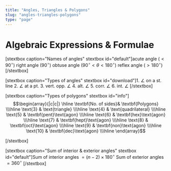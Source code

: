 ```yaml
---
title: "Angles, Triangles & Polygons"
slug: "angles-triangles-polygons"
type: "page"
---
```


# Algebraic Expressions & Formulae
[stextbox caption="Names of angles" stextbox id="default"]acute angle $(<90^\circ)$
right angle $(90^\circ)$
obtuse angle $(90^\circ<\theta<180^\circ)$
reflex angle $(>180^\circ)$
[/stextbox]

[stextbox caption="Types of angles" stextbox id="download"]1. $\angle$ on a st. line
2. $\angle$ at a pt.
3. vert. opp. $\angle$
4. alt. $\angle$
5. corr. $\angle$
6. int. $\angle$
[/stextbox]

[stextbox caption="Types of polygons" stextbox id="info"]$$\begin{array}{|c|c|}
\hline
\textbf{No. of sides}& \textbf{Polygons} \\\hline
\text{3} & \text{triangle} \\\hline
\text{4} & \text{quadrilateral} \\\hline
\text{5} & \textbf{pent}\text{agon} \\\hline
\text{6} & \textbf{hex}\text{agon} \\\hline
\text{7} & \textbf{hept}\text{agon} \\\hline
\text{8} & \textbf{oct}\text{agon} \\\hline
\text{9} & \textbf{non}\text{agon} \\\hline
\text{10} & \textbf{dec}\text{agon} \\\hline
\end{array}$$

[/stextbox]

[stextbox caption="Sum of interior & exterior angles" stextbox id="default"]Sum of interior angles $=(n-2)\times180^\circ$
Sum of exterior angles $=360^\circ$
[/stextbox]